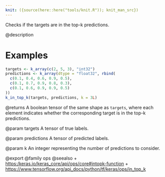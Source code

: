 ```yaml
---
knit: ({source(here::here("tools/knit.R")); knit_man_src})
---
```

Checks if the targets are in the top-k predictions.

@description

# Examples
```r
targets <- k_array(c(2, 5, 3), "int32")
predictions <- k_array(dtype = "float32", rbind(
  c(0.1, 0.4, 0.6, 0.9, 0.5),
  c(0.1, 0.7, 0.9, 0.8, 0.3),
  c(0.1, 0.6, 0.9, 0.9, 0.5)
))
k_in_top_k(targets, predictions, k = 3L)
```

@returns
A boolean tensor of the same shape as `targets`, where each element
indicates whether the corresponding target is in the top-k predictions.

@param targets
A tensor of true labels.

@param predictions
A tensor of predicted labels.

@param k
An integer representing the number of predictions to consider.

@export
@family ops
@seealso
+ <https:/keras.io/keras_core/api/ops/core#intopk-function>
+ <https://www.tensorflow.org/api_docs/python/tf/keras/ops/in_top_k>
